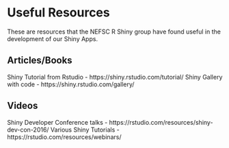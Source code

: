 # Useful Resources

These are resources that the NEFSC R Shiny group have found useful in the development of our Shiny Apps. 

## Articles/Books

Shiny Tutorial from Rstudio - https://shiny.rstudio.com/tutorial/
Shiny Gallery with code - https://shiny.rstudio.com/gallery/

## Videos

Shiny Developer Conference talks - https://rstudio.com/resources/shiny-dev-con-2016/
Various Shiny Tutorials - https://rstudio.com/resources/webinars/
